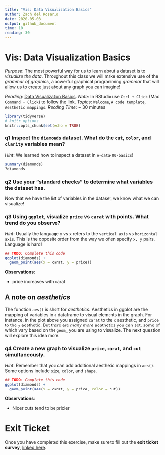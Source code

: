 ```yaml
---
title: "Vis: Data Visualization Basics"
author: Zach del Rosario
date: 2020-05-03
output: github_document
time: 10
reading: 30
---
```


# Vis: Data Visualization Basics

*Purpose*: The most powerful way for us to learn about a dataset is to *visualize the data*.
Throughout this class we will make extensive use of the *grammar of graphics*, a powerful graphical programming *grammar* that will allow us to create just about any graph you can imagine!

*Reading*: [Data Visualization Basics](https://rstudio.cloud/learn/primers/1.1).
*Note*: In RStudio use `Ctrl + Click` (Mac `Command + Click`) to follow the link.
*Topics*: `Welcome`, `A code template`, `Aesthetic mappings`.
*Reading Time*: \~ 30 minutes

```r
library(tidyverse)
# knitr options
knitr::opts_chunk$set(echo = TRUE)
```

### **q1** Inspect the `diamonds` dataset. What do the `cut`, `color`, and `clarity` variables mean?

*Hint*: We learned how to inspect a dataset in `e-data-00-basics`!

```r
summary(diamonds)
?diamonds
```

### **q2** Use your "standard checks" to determine what variables the dataset has.

Now that we have the list of variables in the dataset, we know what we can visualize!

### **q3** Using `ggplot`, visualize `price` vs `carat` with points. What trend do you observe?

*Hint*: Usually the language `y` vs `x` refers to the `vertical axis` vs `horizontal axis`.
This is the opposite order from the way we often specify `x, y` pairs.
Language is hard!

```r
## TODO: Complete this code
ggplot(diamonds) +
  geom_point(aes(x = carat, y = price))
```

**Observations**:

-   price increases with carat

## A note on *aesthetics*

The function `aes()` is short for *aesthetics*.
Aesthetics in ggplot are the mapping of variables in a dataframe to visual elements in the graph.
For instance, in the plot above you assigned `carat` to the `x` aesthetic, and `price` to the `y` aesthetic.
But there are *many more* aesthetics you can set, some of which vary based on the `geom_` you are using to visualize.
The next question will explore this idea more.

### **q4** Create a new graph to visualize `price`, `carat`, and `cut` simultaneously.

*Hint*: Remember that you can add additional aesthetic mappings in `aes()`.
Some options include `size`, `color`, and `shape`.

```r
## TODO: Complete this code
ggplot(diamonds) +
  geom_point(aes(x = carat, y = price, color = cut))
```

**Observations**:

-   Nicer cuts tend to be pricier

<!-- include-exit-ticket -->

# Exit Ticket

<!-- -------------------------------------------------- -->

Once you have completed this exercise, make sure to fill out the **exit ticket survey**, [linked here](https://docs.google.com/forms/d/e/1FAIpQLSeuq2LFIwWcm05e8-JU84A3irdEL7JkXhMq5Xtoalib36LFHw/viewform?usp=pp_url&entry.693978880=e-vis00-basics-assignment.Rmd).
